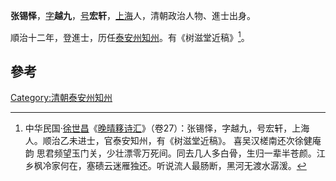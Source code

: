'''张锡怿'''，[[表字|字]]'''越九'''，[[号|号]]'''宏轩'''，[[上海|上海]]人，清朝政治人物、進士出身。

順治十二年，登進士，历任[[泰安州|泰安州]][[知州|知州]]。有《树滋堂近稿》<ref>中华民国·[[徐世昌|徐世昌]]《[[晚晴簃诗汇|晚晴簃诗汇]]》（卷27）：张锡怿，字越九，号宏轩，上海人。顺治乙未进士，官泰安知州，有《树滋堂近稿》。 喜吴汉槎南还次徐健庵韵 思君频望玉门关，少壮漂零万死间。同去几人多白骨，生归一辈半苍颜。江乡枫冷家何在，塞碛云迷雁独还。听说流人最肠断，黑河无渡水潺湲。</ref>。

==參考==
{{reflist}}
{{清朝人物小作品}}
{{順治十二年乙未科殿試金榜}}
[[Category:清朝泰安州知州|Category:清朝泰安州知州]]